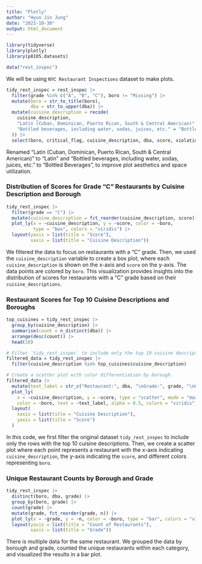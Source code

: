 ```yaml
---
title: "Plotly"
author: "Hyun Jin Jung"
date: "2023-10-30"
output: html_document
---
```


```r
library(tidyverse)
library(plotly)
library(p8105.datasets)

data("rest_inspec")
```

We will be using `NYC Restaurant Inspections` dataset to make plots.

```r
tidy_rest_inspec = rest_inspec |>
  filter(grade %in% c("A", "B", "C"), boro != "Missing") |>
  mutate(boro = str_to_title(boro),
         dba = str_to_upper(dba)) |>
  mutate(cuisine_description = recode(
    cuisine_description,
    "Latin (Cuban, Dominican, Puerto Rican, South & Central American)" = "Latin",
    "Bottled beverages, including water, sodas, juices, etc." = "Bottled Beverages"
  )) |>
  select(boro, critical_flag, cuisine_description, dba, score, violation_code, zipcode, grade)
```
Renamed "Latin (Cuban, Dominican, Puerto Rican, South & Central American)" to "Latin" and "Bottled beverages, including water, sodas, juices, etc." to "Bottled Beverages", to improve plot aesthetics and space utilization.

### Distribution of Scores for Grade "C" Restaurants by Cuisine Description and Borough
```r
tidy_rest_inspec |>
  filter(grade == "C") |>
  mutate(cuisine_description = fct_reorder(cuisine_description, score)) |>
  plot_ly(x = ~cuisine_description, y = ~score, color = ~boro, 
          type = "box", colors = "viridis") |>
  layout(yaxis = list(title = "Score"),
         xaxis = list(title = "Cuisine Description"))
```
We filtered the data to focus on restaurants with a "C" grade. Then, we used the `cuisine_description` variable to create a box plot, where each `cuisine_description` is shown on the x-axis and `score` on the y-axis. The data points are colored by `boro`. This visualization provides insights into the distribution of scores for restaurants with a "C" grade based on their `cuisine_descriptions`.

### Restaurant Scores for Top 10 Cuisine Descriptions and Boroughs 
```r
top_cuisines = tidy_rest_inspec |>
  group_by(cuisine_description) |>
  summarise(count = n_distinct(dba)) |>
  arrange(desc(count)) |>
  head(10)

# Filter `tidy_rest_inspec` to include only the top 10 cuisine descriptions
filtered_data = tidy_rest_inspec |>
  filter(cuisine_description %in% top_cuisines$cuisine_description)

# Create a scatter plot with color differentiation by borough
filtered_data |>
  mutate(text_label = str_c("Restaurant:", dba, "\nGrade:", grade, "\nCritical Flag:", critical_flag)) |>
  plot_ly(
    x = ~cuisine_description, y = ~score, type = "scatter", mode = "markers", 
    color = ~boro, text = ~text_label, alpha = 0.5, colors = "viridis", opacity = 0.8) |>
  layout(
    xaxis = list(title = "Cuisine Description"),
    yaxis = list(title = "Score")
  )
```
In this code, we first filter the original dataset `tidy_rest_inspec` to include only the rows with the top 10 cuisine descriptions. Then, we create a scatter plot where each point represents a restaurant with the x-axis indicating `cuisine_description`, the y-axis indicating the `score`, and different colors representing `boro`.

### Unique Restaurant Counts by Borough and Grade
```r
tidy_rest_inspec |>
  distinct(boro, dba, grade) |>
  group_by(boro, grade) |>
  count(grade) |>
  mutate(grade, fct_reorder(grade, n)) |>
  plot_ly(x = ~grade, y = ~n, color = ~boro, type = "bar", colors = "viridis") |>
  layout(yaxis = list(title = "Count of Restaurants"),
         xaxis = list(title = "Grade"))
```
There is multiple data for the same restaurant. We grouped the data by borough and grade, counted the unique restaurants within each category, and visualized the results in a bar plot.